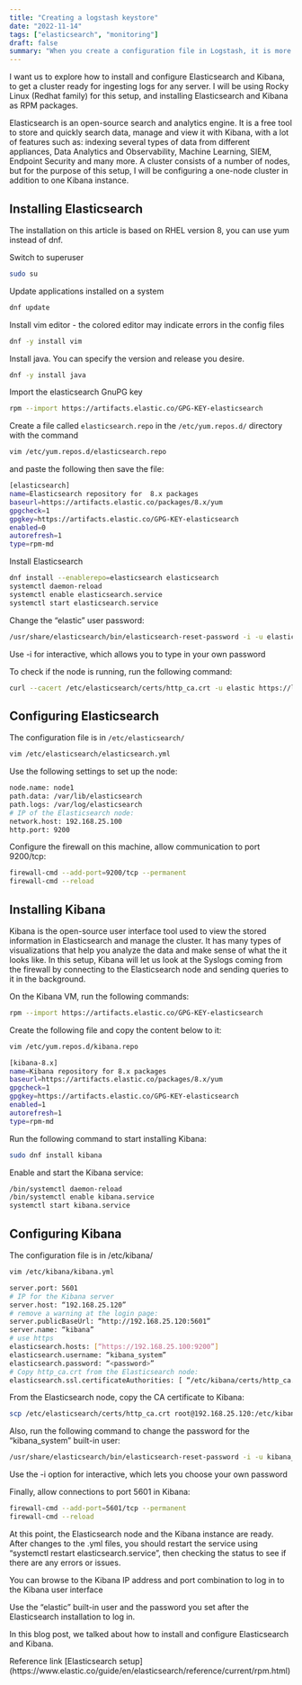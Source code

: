 ```yaml
---
title: "Creating a logstash keystore"
date: "2022-11-14"
tags: ["elasticsearch", "monitoring"]
draft: false
summary: "When you create a configuration file in Logstash, it is more secure to hide your sensitive data, and reference it using a variable.You can do this by creating a keystore"
---
```


I want us to explore how to install and configure Elasticsearch and Kibana, to get a cluster ready for ingesting logs for any server.
I will be using Rocky Linux (Redhat family) for this setup, and installing Elasticsearch and Kibana as RPM packages.

Elasticsearch is an open-source search and analytics engine. It is a free tool to store and quickly search data, manage and view it with Kibana, with a lot of features such as: indexing several types of data from different appliances, Data Analytics and Observability, Machine Learning, SIEM, Endpoint Security and many more.
A cluster consists of a number of nodes, but for the purpose of this setup, I will be configuring a one-node cluster in addition to one Kibana instance.

## Installing Elasticsearch

The installation on this article is based on RHEL version 8, you can use yum instead of dnf.

Switch to superuser

```bash
sudo su
```

Update applications installed on a system

```bash
dnf update
```

Install vim editor - the colored editor may indicate errors in the config files

```bash
dnf -y install vim
```

Install java. You can specify the version and release you desire.

```bash
dnf -y install java
```

Import the elasticsearch GnuPG key

```bash
rpm --import https://artifacts.elastic.co/GPG-KEY-elasticsearch
```

Create a file called `elasticsearch.repo` in the `/etc/yum.repos.d/` directory with the command

```bash
vim /etc/yum.repos.d/elasticsearch.repo
```

and paste the following then save the file:

```bash
[elasticsearch]
name=Elasticsearch repository for  8.x packages
baseurl=https://artifacts.elastic.co/packages/8.x/yum
gpgcheck=1
gpgkey=https://artifacts.elastic.co/GPG-KEY-elasticsearch
enabled=0
autorefresh=1
type=rpm-md
```

Install Elasticsearch

```bash
dnf install --enablerepo=elasticsearch elasticsearch
systemctl daemon-reload
systemctl enable elasticsearch.service
systemctl start elasticsearch.service
```

Change the “elastic” user password:

```bash
/usr/share/elasticsearch/bin/elasticsearch-reset-password -i -u elastic
```

Use -i for interactive, which allows you to type in your own password

To check if the node is running, run the following command:

```bash
curl --cacert /etc/elasticsearch/certs/http_ca.crt -u elastic https://localhost:9200
```

## Configuring Elasticsearch

The configuration file is in `/etc/elasticsearch/`

```bash
vim /etc/elasticsearch/elasticsearch.yml
```

Use the following settings to set up the node:

```bash
node.name: node1
path.data: /var/lib/elasticsearch
path.logs: /var/log/elasticsearch
# IP of the Elasticsearch node:
network.host: 192.168.25.100
http.port: 9200
```

Configure the firewall on this machine, allow communication to port 9200/tcp:

```bash
firewall-cmd --add-port=9200/tcp --permanent
firewall-cmd --reload
```

## Installing Kibana

Kibana is the open-source user interface tool used to view the stored information in Elasticsearch and manage the cluster.
It has many types of visualizations that help you analyze the data and make sense of what the it looks like.
In this setup, Kibana will let us look at the Syslogs coming from the firewall by connecting to the Elasticsearch node and sending queries to it in the background.

On the Kibana VM, run the following commands:

```bash
rpm --import https://artifacts.elastic.co/GPG-KEY-elasticsearch
```

Create the following file and copy the content below to it:

```bash
vim /etc/yum.repos.d/kibana.repo
```

```bash
[kibana-8.x]
name=Kibana repository for 8.x packages
baseurl=https://artifacts.elastic.co/packages/8.x/yum
gpgcheck=1
gpgkey=https://artifacts.elastic.co/GPG-KEY-elasticsearch
enabled=1
autorefresh=1
type=rpm-md
```

Run the following command to start installing Kibana:

```bash
sudo dnf install kibana
```

Enable and start the Kibana service:

```bash
/bin/systemctl daemon-reload
/bin/systemctl enable kibana.service
systemctl start kibana.service
```

## Configuring Kibana

The configuration file is in /etc/kibana/

```bash
vim /etc/kibana/kibana.yml
```

```bash
server.port: 5601
# IP for the Kibana server
server.host: “192.168.25.120”
# remove a warning at the login page:
server.publicBaseUrl: “http://192.168.25.120:5601”
server.name: “kibana”
# use https
elasticsearch.hosts: [“https://192.168.25.100:9200”]
elasticsearch.username: “kibana_system”
elasticsearch.password: “<password>”
# Copy http_ca.crt from the Elasticsearch node:
elasticsearch.ssl.certificateAuthorities: [ “/etc/kibana/certs/http_ca.crt” ]
```

From the Elasticsearch node, copy the CA certificate to Kibana:

```bash
scp /etc/elasticsearch/certs/http_ca.crt root@192.168.25.120:/etc/kibana/certs
```

Also, run the following command to change the password for the “kibana_system” built-in user:

```bash
/usr/share/elasticsearch/bin/elasticsearch-reset-password -i -u kibana_system
```

Use the -i option for interactive, which lets you choose your own password

Finally, allow connections to port 5601 in Kibana:

```bash
firewall-cmd --add-port=5601/tcp --permanent
firewall-cmd --reload
```

At this point, the Elasticsearch node and the Kibana instance are ready. After changes to the .yml files, you should restart the service using “systemctl restart elasticsearch.service”, then checking the status to see if there are any errors or issues.

You can browse to the Kibana IP address and port combination to log in to the Kibana user interface

Use the “elastic” built-in user and the password you set after the Elasticsearch installation to log in.

In this blog post, we talked about how to install and configure Elasticsearch and Kibana.

<callout-info>
  Reference link [Elasticsearch
  setup](https://www.elastic.co/guide/en/elasticsearch/reference/current/rpm.html)
</callout-info>
